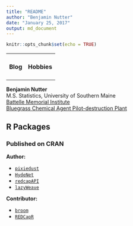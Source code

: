 ```yaml
---
title: "README"
author: "Benjamin Nutter"
date: "January 25, 2017"
output: md_document
---
```


```r
knitr::opts_chunk$set(echo = TRUE)
```

<div>
<table>
  <tr>
    <td><h4>Blog</h4></td>
    <td><h4>Hobbies</h4></td>
  </tr>
</table>
</div>

**Benjamin Nutter**  
M.S. Statistics, University of Southern Maine  
[Battelle Memorial Institute](www.battelle.org)  
[Bluegrass Chemical Agent Pilot-destruction Plant](http://www.bechtelparsonsbgcapp.com/)


## R Packages

### Published on CRAN

**Author:**

* [`pixiedust`](https://cran.r-project.org/package=pixiedust)
* [`HydeNet`](https://cran.r-project.org/package=HydeNet)
* [`redcapAPI`](https://cran.r-project.org/package=redcapAPI)
* [`lazyWeave`](https://cran.r-project.org/package=lazyWeave)

**Contributor:**

* [`broom`](https://cran.r-project.org/package=broom)
* [`REDCapR`](https://cran.r-project.org/package=REDCapR)